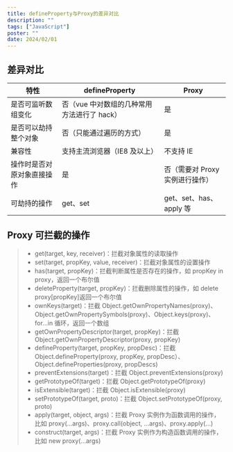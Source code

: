 ```yaml
---
title: defineProperty与Proxy的差异对比
description: ""
tags: ["JavaScript"]
poster: ""
date: 2024/02/01
---
```


## 差异对比

| 特性                       | defineProperty                              | Proxy                           |
| -------------------------- | ------------------------------------------- | ------------------------------- |
| 是否可监听数组变化         | 否（vue 中对数组的几种常用方法进行了 hack） | 是                              |
| 是否可以劫持整个对象       | 否（只能通过遍历的方式）                    | 是                              |
| 兼容性                     | 支持主流浏览器（IE8 及以上）                | 不支持 IE                       |
| 操作时是否对原对象直接操作 | 是                                          | 否（需要对 Proxy 实例进行操作） |
| 可劫持的操作               | get、set                                    | get、set、has、apply 等         |

## Proxy 可拦截的操作

> - get(target, key, receiver)：拦截对象属性的读取操作
> - set(target, propKey, value, receiver)：拦截对象属性的设置操作
> - has(target, propKey)：拦截判断属性是否存在的操作，如 propKey in proxy，返回一个布尔值
> - deleteProperty(target, propKey)：拦截删除属性的操作，如 delete proxy[propKey]返回一个布尔值
> - ownKeys(target)：拦截 Object.getOwnPropertyNames(proxy)、Object.getOwnPropertySymbols(proxy)、Object.keys(proxy)、for...in 循环，返回一个数组
> - getOwnPropertyDescriptor(target, propKey)：拦截 Object.getOwnPropertyDescriptor(proxy, propKey)
> - defineProperty(target, propKey, propDesc)：拦截 Object.defineProperty(proxy, propKey, propDesc）、Object.defineProperties(proxy, propDescs)
> - preventExtensions(target)：拦截 Object.preventExtensions(proxy)
> - getPrototypeOf(target)：拦截 Object.getPrototypeOf(proxy)
> - isExtensible(target)：拦截 Object.isExtensible(proxy)
> - setPrototypeOf(target, proto)：拦截 Object.setPrototypeOf(proxy, proto)
> - apply(target, object, args)：拦截 Proxy 实例作为函数调用的操作，比如 proxy(...args)、proxy.call(object, ...args)、proxy.apply(...)
> - construct(target, args)：拦截 Proxy 实例作为构造函数调用的操作，比如 new proxy(...args)
